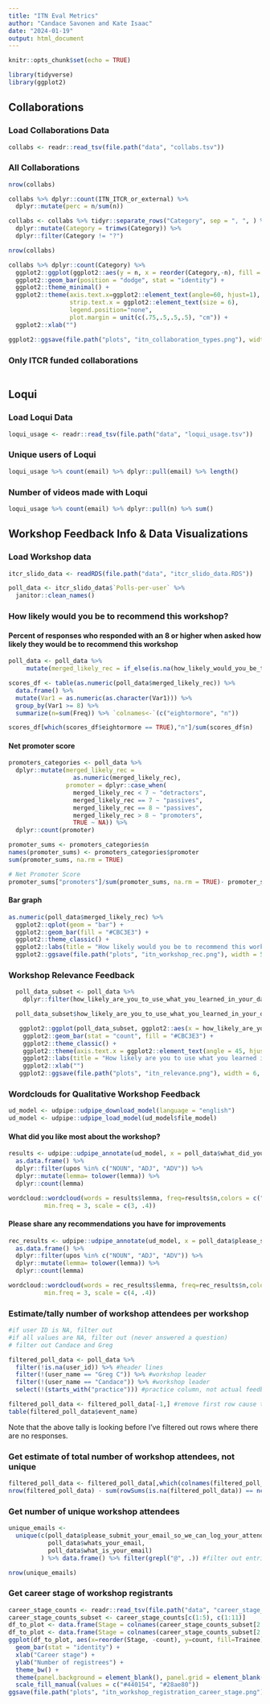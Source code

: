 ```yaml
---
title: "ITN Eval Metrics"
author: "Candace Savonen and Kate Isaac"
date: "2024-01-19"
output: html_document
---
```


```r
knitr::opts_chunk$set(echo = TRUE)
```

```r
library(tidyverse)
library(ggplot2)
```

## Collaborations

### Load Collaborations Data

```r
collabs <- readr::read_tsv(file.path("data", "collabs.tsv"))
```

### All Collaborations

```r
nrow(collabs)

collabs %>% dplyr::count(ITN_ITCR_or_external) %>% 
  dplyr::mutate(perc = n/sum(n))
```

```r
collabs <- collabs %>% tidyr::separate_rows("Category", sep = ", ", ) %>% 
  dplyr::mutate(Category = trimws(Category)) %>% 
  dplyr::filter(Category != "?")

nrow(collabs)
```

```r
collabs %>% dplyr::count(Category) %>% 
  ggplot2::ggplot(ggplot2::aes(y = n, x = reorder(Category,-n), fill = Category)) +
  ggplot2::geom_bar(position = "dodge", stat = "identity") +
  ggplot2::theme_minimal() +
  ggplot2::theme(axis.text.x=ggplot2::element_text(angle=60, hjust=1), 
                 strip.text.x = ggplot2::element_text(size = 6),
                 legend.position="none", 
                 plot.margin = unit(c(.75,.5,.5,.5), "cm")) + 
  ggplot2::xlab("")

ggplot2::ggsave(file.path("plots", "itn_collaboration_types.png"), width = 7, height = 5)
```

### Only ITCR funded collaborations

```r

```

## Loqui

### Load Loqui Data

```r
loqui_usage <- readr::read_tsv(file.path("data", "loqui_usage.tsv"))
```

### Unique users of Loqui

```r
loqui_usage %>% count(email) %>% dplyr::pull(email) %>% length()
```

### Number of videos made with Loqui

```r
loqui_usage %>% count(email) %>% dplyr::pull(n) %>% sum()
```

## Workshop Feedback Info & Data Visualizations

### Load Workshop data

```r
itcr_slido_data <- readRDS(file.path("data", "itcr_slido_data.RDS"))
```

```r
poll_data <- itcr_slido_data$`Polls-per-user` %>%
  janitor::clean_names()
```

### How likely would you be to recommend this workshop?

#### Percent of responses who responded with an 8 or higher when asked how likely they would be to recommend this workshop

```r
poll_data <- poll_data %>% 
     mutate(merged_likely_rec = if_else(is.na(how_likely_would_you_be_to_recommend_this_workshop), how_likely_would_you_be_to_recommend_this_workshop_2, how_likely_would_you_be_to_recommend_this_workshop))

scores_df <- table(as.numeric(poll_data$merged_likely_rec)) %>% 
  data.frame() %>%
  mutate(Var1 = as.numeric(as.character(Var1))) %>%
  group_by(Var1 >= 8) %>%
  summarize(n=sum(Freq)) %>% `colnames<-`(c("eightormore", "n"))

scores_df[which(scores_df$eightormore == TRUE),"n"]/sum(scores_df$n)
```

#### Net promoter score

```r

promoters_categories <- poll_data %>% 
  dplyr::mutate(merged_likely_rec = 
                  as.numeric(merged_likely_rec), 
                promoter = dplyr::case_when(
                  merged_likely_rec < 7 ~ "detractors", 
                  merged_likely_rec == 7 ~ "passives", 
                  merged_likely_rec == 8 ~ "passives", 
                  merged_likely_rec > 8 ~ "promoters", 
                  TRUE ~ NA)) %>% 
  dplyr::count(promoter)

promoter_sums <- promoters_categories$n
names(promoter_sums) <- promoters_categories$promoter
sum(promoter_sums, na.rm = TRUE)

# Net Promoter Score
promoter_sums["promoters"]/sum(promoter_sums, na.rm = TRUE)- promoter_sums["detractors"]/sum(promoter_sums, na.rm = TRUE)
```

#### Bar graph

```r
as.numeric(poll_data$merged_likely_rec) %>%
  ggplot2::qplot(geom = "bar") +
  ggplot2::geom_bar(fill = "#CBC3E3") +
  ggplot2::theme_classic() +
  ggplot2::labs(title = "How likely would you be to recommend this workshop?", y="count", x="rating")
  ggplot2::ggsave(file.path("plots", "itn_workshop_rec.png"), width = 5, height = 3)
```


### Workshop Relevance Feedback

```r
  poll_data_subset <- poll_data %>%
    dplyr::filter(how_likely_are_you_to_use_what_you_learned_in_your_daily_work %in% c("Extremely likely", "Likely", "Not very likely", "Somewhat likely", "Very likely")) #this subset to only 72 rows instead of 119

  poll_data_subset$how_likely_are_you_to_use_what_you_learned_in_your_daily_work <- factor(poll_data_subset$how_likely_are_you_to_use_what_you_learned_in_your_daily_work, levels = c("Not very likely",  "Somewhat likely", "Likely", "Very likely", "Extremely likely"))

   ggplot2::ggplot(poll_data_subset, ggplot2::aes(x = how_likely_are_you_to_use_what_you_learned_in_your_daily_work)) +
    ggplot2::geom_bar(stat = "count", fill = "#CBC3E3") +
    ggplot2::theme_classic() +
    ggplot2::theme(axis.text.x = ggplot2::element_text(angle = 45, hjust=1)) +
    ggplot2::labs(title = "How likely are you to use what you learned in your daily work?") +
    ggplot2::xlab("")
   ggplot2::ggsave(file.path("plots", "itn_relevance.png"), width = 6, height = 4)
```

### Wordclouds for Qualitative Workshop Feedback

```r
ud_model <- udpipe::udpipe_download_model(language = "english")
ud_model <- udpipe::udpipe_load_model(ud_model$file_model)
```

#### What did you like most about the workshop?

```r
results <- udpipe::udpipe_annotate(ud_model, x = poll_data$what_did_you_like_most_about_the_workshop) %>%
  as.data.frame() %>%
  dplyr::filter(upos %in% c("NOUN", "ADJ", "ADV")) %>%
  dplyr::mutate(lemma= tolower(lemma)) %>%
  dplyr::count(lemma)

wordcloud::wordcloud(words = results$lemma, freq=results$n,colors = c("#98fb98", "#83D475", "#355E3B"),
          min.freq = 3, scale = c(3, .4))
```

#### Please share any recommendations you have for improvements

```r
rec_results <- udpipe::udpipe_annotate(ud_model, x = poll_data$please_share_any_recommendations_you_have_for_improvements) %>%
  as.data.frame() %>%
  dplyr::filter(upos %in% c("NOUN", "ADJ", "ADV")) %>%
  dplyr::mutate(lemma= tolower(lemma)) %>%
  dplyr::count(lemma)

wordcloud::wordcloud(words = rec_results$lemma, freq=rec_results$n,colors = c("#98fb98", "#83D475", "#355E3B"),
          min.freq = 3, scale = c(4, .4))
```


### Estimate/tally number of workshop attendees per workshop
```r
#if user ID is NA, filter out
#if all values are NA, filter out (never answered a question)
# filter out Candace and Greg

filtered_poll_data <- poll_data %>%
  filter(!is.na(user_id)) %>% #header lines
  filter(!(user_name == "Greg C")) %>% #workshop leader
  filter(!(user_name == "Candace")) %>% #workshop leader
  select(!(starts_with("practice"))) #practice column, not actual feedback

filtered_poll_data <- filtered_poll_data[-1,] #remove first row cause that's still Greg according to `what_is_your_name_and_what_institution_are_you_from`
table(filtered_poll_data$event_name)

```

Note that the above tally is looking before I've filtered out rows where there are no responses.

### Get estimate of total number of workshop attendees, not unique
```r
filtered_poll_data <- filtered_poll_data[,which(colnames(filtered_poll_data) == "what_do_you_hope_to_learn_at_this_workshop"):ncol(filtered_poll_data)]  #look only at columns that are feedback
nrow(filtered_poll_data) - sum(rowSums(is.na(filtered_poll_data)) == ncol(filtered_poll_data)) #number responses total - number responses where there is no feedback

```

### Get number of unique workshop attendees
```r
unique_emails <-
  unique(c(poll_data$please_submit_your_email_so_we_can_log_your_attendance,
           poll_data$whats_your_email,
           poll_data$what_is_your_email)
         ) %>% data.frame() %>% filter(grepl("@", .)) #filter out entries that aren't an email address

nrow(unique_emails)
```

### Get career stage of workshop registrants
```r
career_stage_counts <- readr::read_tsv(file.path("data", "career_stage_counts.tsv"))
career_stage_counts_subset <- career_stage_counts[c(1:5), c(1:11)]
df_to_plot <- data.frame(Stage = colnames(career_stage_counts_subset[2:10]), count = unlist(career_stage_counts_subset[5, c(2:10)]))
df_to_plot <- data.frame(Stage = colnames(career_stage_counts_subset[2:10]), count = unlist(career_stage_counts_subset[5, c(2:10)]), "Trainee" = c("yes","yes","no","no","no","yes","no","yes","yes"))
ggplot(df_to_plot, aes(x=reorder(Stage, -count), y=count, fill=Trainee)) +
  geom_bar(stat = "identity") +
  xlab("Career stage") +
  ylab("Number of registrees") +
  theme_bw() + 
  theme(panel.background = element_blank(), panel.grid = element_blank(), axis.text.x = element_text(angle = 45, hjust=1)) +
  scale_fill_manual(values = c("#440154", "#28ae80"))
ggsave(file.path("plots", "itn_workshop_registration_career_stage.png"), width = 5, height = 5)

```